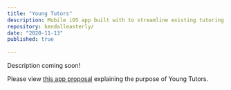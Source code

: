 ```yaml
---
title: "Young Tutors"
description: Mobile iOS app built with to streamline existing tutoring system at my high school
repository: kendalleasterly/
date: "2020-11-13"
published: true
  
---
```

Description coming soon!

Please view [this app proposal](https://1drv.ms/v/s!AlENr4g1dlX0hpwvNiuEvBVt2lDNhQ?e=1GlDfj) explaining the purpose of Young Tutors.